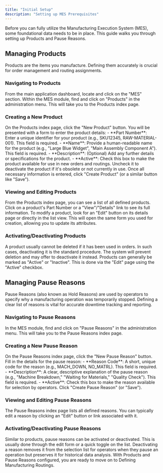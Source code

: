 ```yaml
---
title: "Initial Setup"
description: "Setting up MES Prerequisites"
---
```



Before you can fully utilize the Manufacturing Execution System (MES), some foundational data needs to be in place. This guide walks you through setting up Products and Pause Reasons.

## Managing Products

Products are the items you manufacture. Defining them accurately is crucial for order management and routing assignments.

### Navigating to Products

<Steps>
  <Step>From the main application dashboard, locate and click on the "MES" section.</Step>
  <Step>Within the MES module, find and click on "Products" in the administration menu. This will take you to the Products index page.</Step>
</Steps>

### Creating a New Product

<Steps>
  <Step>On the Products index page, click the "New Product" button.</Step>
  <Step>
    You will be presented with a form to enter the product details:
    - **Part Number**: Enter a unique identifier for your product (e.g., SKU12345, RAW-MATERIAL-001). This field is required.
    - **Name**: Provide a human-readable name for the product (e.g., "Large Blue Widget", "Main Assembly Component A"). This field is required.
    - **Description**: (Optional) Add any further details or specifications for the product.
    - **Active**: Check this box to make the product available for use in new orders and routings. Uncheck it to deactivate the product if it's obsolete or not currently in use.
  </Step>
  <Step>Once all necessary information is entered, click "Create Product" (or a similar button like "Save").</Step>
</Steps>

### Viewing and Editing Products

<Steps>
  <Step>From the Products index page, you can see a list of all defined products.</Step>
  <Step>Click on a product's Part Number or a "View"/"Details" link to see its full information.</Step>
  <Step>To modify a product, look for an "Edit" button on its details page or directly in the list view. This will open the same form you used for creation, allowing you to update its attributes.</Step>
</Steps>

### Activating/Deactivating Products

<Info>
  A product usually cannot be deleted if it has been used in orders. In such cases, deactivating it is the standard procedure. The system will prevent deletion and may offer to deactivate it instead.
</Info>

<Steps>
  <Step>Products can generally be marked as "Active" or "Inactive".</Step>
  <Step>This is done via the "Edit" page using the "Active" checkbox.</Step>
</Steps>

## Managing Pause Reasons

Pause Reasons (also known as Hold Reasons) are used by operators to specify why a manufacturing operation was temporarily stopped. Defining a clear list of reasons is vital for accurate downtime tracking and reporting.

### Navigating to Pause Reasons

<Steps>
  <Step>In the MES module, find and click on "Pause Reasons" in the administration menu.</Step>
  <Step>This will take you to the Pause Reasons index page.</Step>
</Steps>

### Creating a New Pause Reason

<Steps>
  <Step>On the Pause Reasons index page, click the "New Pause Reason" button.</Step>
  <Step>
    Fill in the details for the pause reason:
    - **Reason Code**: A short, unique code for the reason (e.g., MACH_DOWN, NO_MATRL). This field is required.
    - **Description**: A clear, descriptive explanation of the pause reason (e.g., "Machine Breakdown," "Waiting for Materials," "Quality Check"). This field is required.
    - **Active**: Check this box to make the reason available for selection by operators.
  </Step>
  <Step>Click "Create Pause Reason" (or "Save").</Step>
</Steps>

### Viewing and Editing Pause Reasons

<Steps>
  <Step>The Pause Reasons index page lists all defined reasons.</Step>
  <Step>You can typically edit a reason by clicking an "Edit" button or link associated with it.</Step>
</Steps>

### Activating/Deactivating Pause Reasons

<Steps>
  <Step>Similar to products, pause reasons can be activated or deactivated. This is usually done through the edit form or a quick toggle on the list.</Step>
  <Step>Deactivating a reason removes it from the selection list for operators when they pause an operation but preserves it for historical data analysis.</Step>
</Steps>

<Check>
  With Products and Pause Reasons configured, you are ready to move on to Defining Manufacturing Routings.
</Check>
